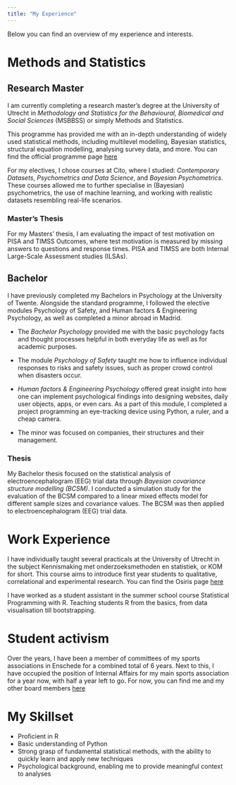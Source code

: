 ```yaml
---
title: "My Experience"
---
```


Below you can find an overview of my experience and interests. 

# Methods and Statistics

## Research Master
I am currently completing a research master's degree at the University of Utrecht in _Methodology and Statistics for the Behavioural, Biomedical and Social Sciences_ (MSBBSS) or simply Methods and Statistics.

This programme has provided me with an in-depth understanding of widely used statistical methods, including multilevel modelling, Bayesian statistics, structural equation modelling, analysing survey data, and more. You can find the official programme page [here](https://www.uu.nl/en/masters/methodology-and-statistics-behavioural-biomedical-and-social-sciences)

For my electives, I chose courses at Cito, where I studied: _Contemporary Datasets_, _Psychometrics and Data Science_, and _Bayesian Psychometrics_. These courses allowed me to further specialise in (Bayesian) psychometrics, the use of machine learning, and working with realistic datasets resembling real-life scenarios.

### Master's Thesis 
For my Masters' thesis, I am evaluating the impact of test motivation on PISA and TIMSS Outcomes, where test motivation is measured by missing answers to questions and response times. PISA and TIMSS are both Internal Large-Scale Assessment studies (ILSAs).

## Bachelor
I have previously completed my Bachelors in Psychology at the University of Twente. Alongside the standard programme, I followed the elective modules Psychology of Safety, and Human factors & Engineering Psychology, as well as completed a minor abroad in Madrid. 

- The _Bachelor Psychology_ provided me with the basic psychology facts and thought processes helpful in both everyday life as well as for academic purposes.

- The module _Psychology of Safety_ taught me how to influence individual responses to risks and safety issues, such as proper crowd control when disasters occur. 

- _Human factors & Engineering Psychology_ offered great insight into how one can implement psychological findings into designing websites, daily user objects, apps, or even cars.  As a part of this module, I completed a project programming an eye-tracking device using Python, a ruler, and a cheap camera. 

- The minor was focused on companies, their structures and their management.


### Thesis 
My Bachelor thesis focused on the statistical analysis of electroencephalogram (EEG) trial data through _Bayesian covariance structure modelling (BCSM)_. I conducted a simulation study for the evaluation of the BCSM compared to a linear mixed effects model for different sample sizes and covariance values. The BCSM was then applied to electroencephalogram (EEG) trial data. 

# Work Experience
I have individually taught several practicals at the University of Utrecht in the subject Kennismaking met onderzoeksmethoden en statistiek, or KOM for short. This course aims to introduce first year students to qualitative, correlational and experimental research. You can find the Osiris page [here](https://www.uu.nl/swcursus/201800051)

I have worked as a student assistant in the summer school course Statistical Programming with R. Teaching students R from the basics, from data visualisation till bootstrapping.  

# Student activism 
Over the years, I have been a member of committees of my sports associations in Enschede for a combined total of 6 years. Next to this, I have occupied the position of Internal Affairs for my main sports association for a year now, with half a year left to go. For now, you can find me and my other board members [here](https://www.stretchers.nl/info/bestuur)

# My Skillset
- Proficient in R
- Basic understanding of Python
- Strong grasp of fundamental statistical methods, with the ability to quickly learn and apply new techniques
- Psychological background, enabling me to provide meaningful context to analyses
